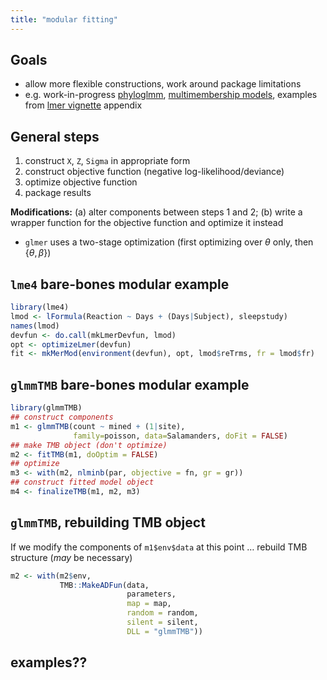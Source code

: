 ```yaml
---
title: "modular fitting"
---
```


## Goals

* allow more flexible constructions, work around package limitations
* e.g. work-in-progress [phyloglmm](https://zenodo.org/records/2639887), [multimembership models](https://rpubs.com/bbolker/groupmembers), examples from [lmer vignette](https://cran.r-project.org/web/packages/lme4/vignettes/lmer.pdf) appendix

## General steps

1. construct `X`, `Z`, `Sigma` in appropriate form
2. construct objective function (negative log-likelihood/deviance)
3. optimize objective function
4. package results

**Modifications:** (a) alter components between steps 1 and 2; (b) write a wrapper function for the objective function and optimize it instead

* `glmer` uses a two-stage optimization (first optimizing over $\theta$ only, then $\{\theta, \beta\}$)

## `lme4` bare-bones modular example

```r
library(lme4)
lmod <- lFormula(Reaction ~ Days + (Days|Subject), sleepstudy)
names(lmod)
devfun <- do.call(mkLmerDevfun, lmod)
opt <- optimizeLmer(devfun)
fit <- mkMerMod(environment(devfun), opt, lmod$reTrms, fr = lmod$fr)
```

## `glmmTMB` bare-bones modular example

```r
library(glmmTMB)
## construct components
m1 <- glmmTMB(count ~ mined + (1|site),
              family=poisson, data=Salamanders, doFit = FALSE)
## make TMB object (don't optimize)
m2 <- fitTMB(m1, doOptim = FALSE)
## optimize
m3 <- with(m2, nlminb(par, objective = fn, gr = gr))
## construct fitted model object
m4 <- finalizeTMB(m1, m2, m3)
```

## `glmmTMB`, rebuilding TMB object

If we modify the components of `m1$env$data` at this point ...
rebuild TMB structure (*may* be necessary)

```r
m2 <- with(m2$env,
           TMB::MakeADFun(data,
                          parameters,
                          map = map,
                          random = random,
                          silent = silent,
                          DLL = "glmmTMB"))
```

## examples??
